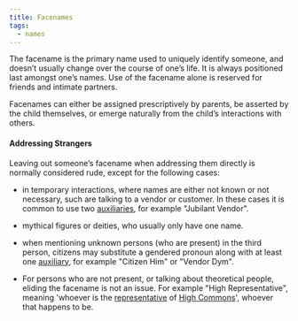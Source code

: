 ```yaml
---
title: Facenames
tags:
  - names
---
```

The facename is the primary name used to uniquely identify someone, and doesn’t
usually change over the course of one’s life. It is always positioned last
amongst one’s names. Use of the facename alone is reserved for friends and
intimate partners.

Facenames can either be assigned prescriptively by parents, be asserted by the
child themselves, or emerge naturally from the child’s interactions with others.

#### Addressing Strangers

Leaving out someone’s facename when addressing them directly is normally
considered rude, except for the following cases:

- in temporary interactions, where names are either not known or not necessary,
  such are talking to a vendor or customer. In these cases it is common to use
  two [auxiliaries](lore:auxiliary-names), for example "Jubilant Vendor".

- mythical figures or deities, who usually only have one name.

- when mentioning unknown persons (who are present) in the third person,
  citizens may substitute a gendered pronoun along with at least one
  [auxiliary](lore:auxiliary-names), for example "Citizen Him" or "Vendor Dym".

- For persons who are not present, or talking about theoretical people, eliding
  the facename is not an issue. For example "High Representative", meaning
  'whoever is the [representative](lore:citizens-unions) of
  [High Commons](location:high-commons)', whoever that happens to be.
